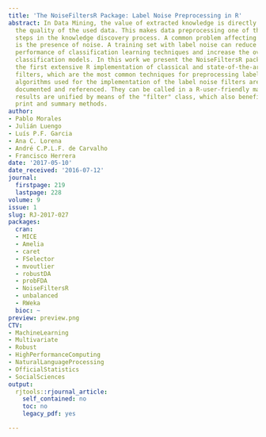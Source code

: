 ```yaml
---
title: 'The NoiseFiltersR Package: Label Noise Preprocessing in R'
abstract: In Data Mining, the value of extracted knowledge is directly related to
  the quality of the used data. This makes data preprocessing one of the most important
  steps in the knowledge discovery process. A common problem affecting data quality
  is the presence of noise. A training set with label noise can reduce the predictive
  performance of classification learning techniques and increase the overfitting of
  classification models. In this work we present the NoiseFiltersR package. It contains
  the first extensive R implementation of classical and state-of-the-art label noise
  filters, which are the most common techniques for preprocessing label noise. The
  algorithms used for the implementation of the label noise filters are appropriately
  documented and referenced. They can be called in a R-user-friendly manner, and their
  results are unified by means of the "filter" class, which also benefits from adapted
  print and summary methods.
author:
- Pablo Morales
- Julián Luengo
- Luís P.F. Garcia
- Ana C. Lorena
- André C.P.L.F. de Carvalho
- Francisco Herrera
date: '2017-05-10'
date_received: '2016-07-12'
journal:
  firstpage: 219
  lastpage: 228
volume: 9
issue: 1
slug: RJ-2017-027
packages:
  cran:
  - MICE
  - Amelia
  - caret
  - FSelector
  - mvoutlier
  - robustDA
  - probFDA
  - NoiseFiltersR
  - unbalanced
  - RWeka
  bioc: ~
preview: preview.png
CTV:
- MachineLearning
- Multivariate
- Robust
- HighPerformanceComputing
- NaturalLanguageProcessing
- OfficialStatistics
- SocialSciences
output:
  rjtools::rjournal_article:
    self_contained: no
    toc: no
    legacy_pdf: yes

---
```

